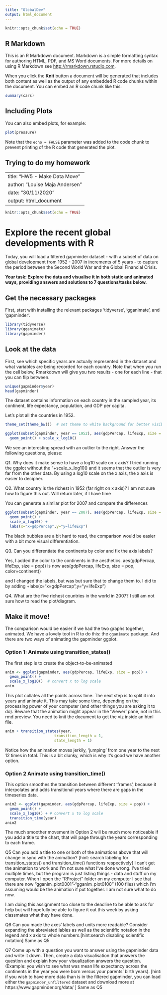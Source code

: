 ---
title: "GlobalDev"
output: html_document
---

```{r setup, include=FALSE}
knitr::opts_chunk$set(echo = TRUE)
```

## R Markdown

This is an R Markdown document. Markdown is a simple formatting syntax for authoring HTML, PDF, and MS Word documents. For more details on using R Markdown see <http://rmarkdown.rstudio.com>.

When you click the **Knit** button a document will be generated that includes both content as well as the output of any embedded R code chunks within the document. You can embed an R code chunk like this:

```{r cars}
summary(cars)
```

## Including Plots

You can also embed plots, for example:

```{r pressure, echo=FALSE}
plot(pressure)
```

Note that the `echo = FALSE` parameter was added to the code chunk to prevent printing of the R code that generated the plot.

## Trying to do my homework

---
title: "HW5 - Make Data Move"
author: "Louise Maja Andersen"
date: "30/11/2020"
output: html_document
---

```{r setup, include=FALSE}
knitr::opts_chunk$set(echo = TRUE)
```

#  Explore the recent global developments with R
Today, you will load a filtered gapminder dataset -  with a subset of data on global development from 1952 - 2007 in increments of 5 years - to capture the period between the Second World War and the Global Financial Crisis. 

**Your task: Explore the data and visualise it in both static and animated ways, providing answers and solutions to 7 questions/tasks below.**

## Get the necessary packages
First, start with installing the relevant packages 'tidyverse', 'gganimate', and 'gapminder'.

```{r libraries, echo = FALSE}
library(tidyverse)
library(gganimate)
library(gapminder)
```

## Look at the data
First, see which specific years are actually represented in the dataset and what variables are being recorded for each country. Note that when you run the cell below, Rmarkdown will give you two results - one for each line - that you can flip between.
```{r}
unique(gapminder$year)
head(gapminder)
```
The dataset contains information on each country in the sampled year, its continent, life expectancy, population, and GDP per capita.

Let's plot all the countries in 1952.
```{r 1957}
theme_set(theme_bw())  # set theme to white background for better visibility

ggplot(subset(gapminder, year == 1952), aes(gdpPercap, lifeExp, size = pop)) +
  geom_point() + scale_x_log10() 

```

We see an interesting spread with an outlier to the right. Answer the following questions, please:

Q1. Why does it make sense to have a log10 scale on x axis?
I tried running the ggplot without the "+scale_x_log10() and it seems that the outlier is very far from the other data. By using a log10 scale on the x axis, the x axis is easier to decipher.

Q2. What country is the richest in 1952 (far right on x axis)? 
I am not sure how to figure this out. Will return later, if I have time


You can generate a similar plot for 2007 and compare the differences
```{r 2007}
ggplot(subset(gapminder, year == 2007), aes(gdpPercap, lifeExp, size = pop, color=continent)) +
  geom_point() +
  scale_x_log10() +
  labs(x="x=gdpPercap",y="y=lifeExp")
```
The black bubbles are a bit hard to read, the comparison would be easier with a bit more visual differentiation.

Q3. Can you differentiate the continents by color and fix the axis labels?

Yes, I added the color to the continents in the aesthetics. 
  aes(gdpPercap, lifeExp, size = pop))
  is now
  aes(gdpPercap, lifeExp, size = pop, color=continent))


and I changed the labels, but was but sure that to change them to. I did to by adding 
  +labs(x="x=gdpPercap",y="y=lifeExp")

Q4. What are the five richest countries in the world in 2007?
I still am not sure how to read the plot/diagram.



##  Make it move!

The comparison would be easier if we had the two graphs together, animated. We have a lovely tool in R to do this: the `gganimate` package. And there are two ways of animating the gapminder ggplot.

### Option 1: Animate using transition_states() 

The first step is to create the object-to-be-animated
```{r anim1 start}
anim <- ggplot(gapminder, aes(gdpPercap, lifeExp, size = pop)) +
  geom_point() +
  scale_x_log10()  # convert x to log scale
anim
```

This plot collates all the points across time. The next step is to split it into years and animate it. This may take some time, depending on the processing power of your computer (and other things you are asking it to do). Beware that the animation might appear in the 'Viewer' pane, not in this rmd preview. You need to knit the document to get the viz inside an html file.

```{r anim1}
anim + transition_states(year, 
                      transition_length = 1,
                      state_length = 1)

```
Notice how the animation moves jerkily, 'jumping' from one year to the next 12 times in total. This is a bit clunky, which is why it's good we have another option. 


### Option 2 Animate using transition_time()
This option smoothes the transition between different 'frames', because it interpolates and adds transitional years where there are gaps in the timeseries data.

```{r anim2}
anim2 <- ggplot(gapminder, aes(gdpPercap, lifeExp, size = pop)) +
  geom_point() +
  scale_x_log10() + # convert x to log scale
  transition_time(year)
anim2
```

The much smoother movement in Option 2 will be much more noticeable if you add a title to the chart, that will page through the years corresponding to each frame.


Q5 Can you add a title to one or both of the animations above that will change 
 in sync with the animation? [hint: search labeling for transition_states() and transition_time() functions respectively]
I can't get the animation to work and I'm not sure what I've done wrong. I've tried multiple times, but the program is just listing things - data and stuff on my computer. When I open the "RProject" folder on my computer I see that there are now "gganim_plot0001"-"gganim_plot0100" (100 files) which I'm assuming would be the animation if put together. I am not sure what to do now.

I am doing this assignment too close to the deadline to be able to ask for help but will hopefully be able to figure it out this week by asking classmates what they have done.

Q6 Can you made the axes' labels and units more readable? Consider expanding the abreviated lables as well as the scientific notation in the legend and x axis to whole numbers.[hint:search disabling scientific notation]
Same as Q5


Q7 Come up with a question you want to answer using the gapminder data and write it down. Then, create a data visualisation that answers the question and explain how your visualization answers the question. (Example: you wish to see what was mean life expectancy across the continents in the year you were born versus your parents' birth years). [hint: if you wish to have more data than is in the filtered gapminder, you can load either the `gapminder_unfiltered` dataset and download more at https://www.gapminder.org/data/ ]
Same as Q5






